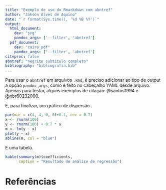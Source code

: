 ```yaml
---
title: "Exemplo de uso do Rmarkdown com abntref"
author: "Jakson Alves de Aquino"
date: "`r format(Sys.time(), '%d %B %Y')`"
output:
  html_document:
    dev: "svg"
    pandoc_args: ['--filter', 'abntref']
  pdf_document:
    dev: "cairo_pdf"
    pandoc_args: ['--filter', 'abntref']
citeproc: false
abntref: "negrito subtitulo completo"
bibliography: "bibliografia.bib"
...
```



Para usar o `abntref` em arquivos `.Rmd`, é preciso adicionar ao tipo de
output a opção `pandoc_args`, como é feito no cabeçalho YAML desde arquivo.
Apenas para testar, alguns exemplos de citação: @santos1994 e @nbr60232000.

E, para finalizar, um gráfico de dispersão.

```r
par(mar = c(4, 4, 0, 0)+0.1, cex = 0.7)
x <- rnorm(100)
y <- rnorm(100) + 0.7 * x
m <- lm(y ~ x)
plot(y ~ x)
abline(m, col = "blue")
```

E uma tabela.

```r
kable(summary(m)$coefficients,
      caption = "Resultado de análise de regressão")
```




# Referências
